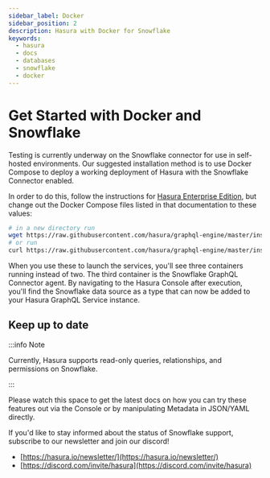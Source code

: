 ```yaml
---
sidebar_label: Docker
sidebar_position: 2
description: Hasura with Docker for Snowflake
keywords:
  - hasura
  - docs
  - databases
  - snowflake
  - docker
---
```



# Get Started with Docker and Snowflake

Testing is currently underway on the Snowflake connector for use in self-hosted environments. Our suggested
installation method is to use Docker Compose to deploy a working deployment of Hasura with the Snowflake Connector
enabled.

In order to do this, follow the instructions for
[Hasura Enterprise Edition](/enterprise/getting-started/quickstart-docker.mdx), but change out the Docker Compose files
listed in that documentation to these values:

```bash
# in a new directory run
wget https://raw.githubusercontent.com/hasura/graphql-engine/master/install-manifests/enterprise/snowflake/docker-compose.yaml
# or run
curl https://raw.githubusercontent.com/hasura/graphql-engine/master/install-manifests/enterprise/snowflake/docker-compose.yaml -o docker-compose.yml
```

When you use these to launch the services, you'll see three containers running instead of two. The third container is
the Snowflake GraphQL Connector agent. By navigating to the Hasura Console after execution, you'll find the Snowflake
data source as a type that can now be added to your Hasura GraphQL Service instance.

## Keep up to date

:::info Note

Currently, Hasura supports read-only queries, relationships, and permissions on Snowflake.

:::

Please watch this space to get the latest docs on how you can try these features out via the Console or by manipulating
Metadata in JSON/YAML directly.

If you'd like to stay informed about the status of Snowflake support, subscribe to our newsletter and join our
discord!

- [https://hasura.io/newsletter/](https://hasura.io/newsletter/)
- [https://discord.com/invite/hasura](https://discord.com/invite/hasura)
